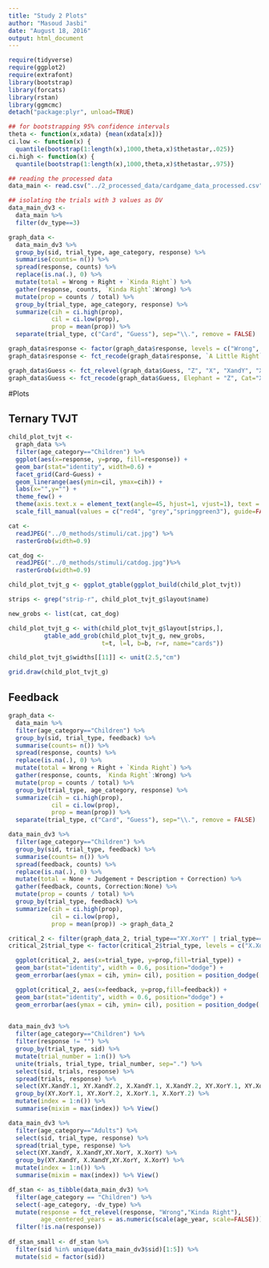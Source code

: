```yaml
---
title: "Study 2 Plots"
author: "Masoud Jasbi"
date: "August 18, 2016"
output: html_document
---
```


```r
require(tidyverse)
require(ggplot2)
require(extrafont)
library(bootstrap)
library(forcats)
library(rstan)
library(ggmcmc)
detach("package:plyr", unload=TRUE)
```

```r
## for bootstrapping 95% confidence intervals
theta <- function(x,xdata) {mean(xdata[x])}
ci.low <- function(x) {
  quantile(bootstrap(1:length(x),1000,theta,x)$thetastar,.025)}
ci.high <- function(x) {
  quantile(bootstrap(1:length(x),1000,theta,x)$thetastar,.975)}
```

```r
## reading the processed data
data_main <- read.csv("../2_processed_data/cardgame_data_processed.csv")

## isolating the trials with 3 values as DV
data_main_dv3 <-
  data_main %>%
  filter(dv_type==3) 

graph_data <-
  data_main_dv3 %>% 
  group_by(sid, trial_type, age_category, response) %>%
  summarise(counts= n()) %>%
  spread(response, counts) %>%
  replace(is.na(.), 0) %>%
  mutate(total = Wrong + Right + `Kinda Right`) %>%
  gather(response, counts, `Kinda Right`:Wrong) %>%
  mutate(prop = counts / total) %>%
  group_by(trial_type, age_category, response) %>%
  summarize(cih = ci.high(prop),
            cil = ci.low(prop),
            prop = mean(prop)) %>%
  separate(trial_type, c("Card", "Guess"), sep="\\.", remove = FALSE)

graph_data$response <- factor(graph_data$response, levels = c("Wrong", "Kinda Right", "Right"))
graph_data$response <- fct_recode(graph_data$response, `A Little Right` = "Kinda Right")

graph_data$Guess <- fct_relevel(graph_data$Guess, "Z", "X", "XandY", "XorY")
graph_data$Guess <- fct_recode(graph_data$Guess, Elephant = "Z", Cat="X", `Cat and Dog`="XandY", `Cat or Dog`="XorY")
```


#Plots

## Ternary TVJT

```r
child_plot_tvjt <-
  graph_data %>%
  filter(age_category=="Children") %>%
  ggplot(aes(x=response, y=prop, fill=response)) + 
  geom_bar(stat="identity", width=0.6) + 
  facet_grid(Card~Guess) +
  geom_linerange(aes(ymin=cil, ymax=cih)) +
  labs(x="",y="") +
  theme_few() +
  theme(axis.text.x = element_text(angle=45, hjust=1, vjust=1), text = element_text(size=17)) + 
  scale_fill_manual(values = c("red4", "grey","springgreen3"), guide=FALSE)

cat <- 
  readJPEG("../0_methods/stimuli/cat.jpg") %>%
  rasterGrob(width=0.9)

cat_dog <- 
  readJPEG("../0_methods/stimuli/catdog.jpg")%>%
  rasterGrob(width=0.9)

child_plot_tvjt_g <- ggplot_gtable(ggplot_build(child_plot_tvjt))

strips <- grep("strip-r", child_plot_tvjt_g$layout$name)

new_grobs <- list(cat, cat_dog)

child_plot_tvjt_g <- with(child_plot_tvjt_g$layout[strips,],
          gtable_add_grob(child_plot_tvjt_g, new_grobs,
                          t=t, l=l, b=b, r=r, name="cards"))        

child_plot_tvjt_g$widths[[11]] <- unit(2.5,"cm")

grid.draw(child_plot_tvjt_g)
```

## Feedback

```r
graph_data <-
  data_main %>%
  filter(age_category=="Children") %>%
  group_by(sid, trial_type, feedback) %>%
  summarise(counts= n()) %>%
  spread(response, counts) %>%
  replace(is.na(.), 0) %>%
  mutate(total = Wrong + Right + `Kinda Right`) %>%
  gather(response, counts, `Kinda Right`:Wrong) %>%
  mutate(prop = counts / total) %>%
  group_by(trial_type, age_category, response) %>%
  summarize(cih = ci.high(prop),
            cil = ci.low(prop),
            prop = mean(prop)) %>%
  separate(trial_type, c("Card", "Guess"), sep="\\.", remove = FALSE)
```


```r

data_main_dv3 %>%
  filter(age_category=="Children") %>%
  group_by(sid, trial_type, feedback) %>%
  summarise(counts= n()) %>%
  spread(feedback, counts) %>%
  replace(is.na(.), 0) %>%
  mutate(total = None + Judgement + Description + Correction) %>%
  gather(feedback, counts, Correction:None) %>%
  mutate(prop = counts / total) %>%
  group_by(trial_type, feedback) %>%
  summarize(cih = ci.high(prop),
            cil = ci.low(prop),
            prop = mean(prop)) -> graph_data_2

critical_2 <- filter(graph_data_2, trial_type=="XY.XorY" | trial_type=="XY.XandY" | trial_type=="X.XorY" | trial_type=="X.XandY")
critical_2$trial_type <- factor(critical_2$trial_type, levels = c("X.XorY", "XY.XorY", "X.XandY", "XY.XandY"))

  ggplot(critical_2, aes(x=trial_type, y=prop,fill=trial_type)) + 
  geom_bar(stat="identity", width = 0.6, position="dodge") + 
  geom_errorbar(aes(ymax = cih, ymin= cil), position = position_dodge(.6), width=0.2) + facet_wrap(~feedback)

  ggplot(critical_2, aes(x=feedback, y=prop,fill=feedback)) + 
  geom_bar(stat="identity", width = 0.6, position="dodge") + 
  geom_errorbar(aes(ymax = cih, ymin= cil), position = position_dodge(.6), width=0.2) + facet_wrap(~trial_type)
  
```

```r
data_main_dv3 %>%
  filter(age_category=="Children") %>%
  filter(response != "") %>%
  group_by(trial_type, sid) %>%
  mutate(trial_number = 1:n()) %>%
  unite(trials, trial_type, trial_number, sep=".") %>%
  select(sid, trials, response) %>% 
  spread(trials, response) %>%
  select(XY.XandY.1, XY.XandY.2, X.XandY.1, X.XandY.2, XY.XorY.1, XY.XorY.2, X.XorY.1, X.XorY.2) %>%
  group_by(XY.XorY.1, XY.XorY.2, X.XorY.1, X.XorY.2) %>%
  mutate(index = 1:n()) %>%
  summarise(mixim = max(index)) %>% View()

data_main_dv3 %>%
  filter(age_category=="Adults") %>%
  select(sid, trial_type, response) %>%
  spread(trial_type, response) %>%
  select(XY.XandY, X.XandY,XY.XorY, X.XorY) %>%
  group_by(XY.XandY, X.XandY,XY.XorY, X.XorY) %>% 
  mutate(index = 1:n()) %>%
  summarise(mixim = max(index)) %>% View()
```


```r
df_stan <- as_tibble(data_main_dv3) %>%
  filter(age_category == "Children") %>%
  select(-age_category, -dv_type) %>%
  mutate(response = fct_relevel(response, "Wrong","Kinda Right"), 
         age_centered_years = as.numeric(scale(age_year, scale=FALSE))) %>%
  filter(!is.na(response)) 
  
df_stan_small <- df_stan %>%
  filter(sid %in% unique(data_main_dv3$sid)[1:5]) %>%
  mutate(sid = factor(sid))
  
```

